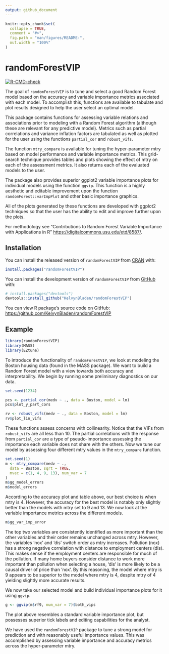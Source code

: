 ```yaml
---
output: github_document
---
```


<!-- README.md is generated from README.Rmd. Please edit that file -->

```r
knitr::opts_chunk$set(
  collapse = TRUE,
  comment = "#>",
  fig.path = "man/figures/README-",
  out.width = "100%"
)
```

# randomForestVIP

<!-- badges: start -->
[![R-CMD-check](https://github.com/KelvynBladen/randomForestVIP/actions/workflows/R-CMD-check.yaml/badge.svg)](https://github.com/KelvynBladen/randomForestVIP/actions/workflows/R-CMD-check.yaml)

<!-- badges: end -->

The goal of `randomForestVIP` is to tune and select a good Random Forest model based on 
the accuracy and variable importance metrics associated with each model. To 
accomplish this, functions are available to tabulate and plot results designed 
to help the user select an optimal model. 

This package contains functions for assessing variable relations and 
associations prior to modeling with a Random Forest algorithm (although these 
are relevant for any predictive model). Metrics such as partial correlations 
and variance inflation factors are tabulated as well as plotted for the user 
using the functions `partial_cor` and `robust_vifs`. 

The function `mtry_compare` is available for tuning the hyper-parameter mtry 
based on model performance and variable importance metrics. This grid-search 
technique provides tables and plots showing the effect of mtry on each of the 
assessment metrics. It also returns each of the evaluated models to the user.

The package also provides superior ggplot2 variable importance plots for 
individual models using the function `ggvip`. This function is a highly 
aesthetic and editable improvement upon the function `randomForest::varImpPlot`
and other basic importance graphics.

All of the plots generated by these functions are developed with ggplot2 
techniques so that the user has the ability to edit and improve further upon 
the plots.

For methodology see "Contributions to Random Forest Variable Importance with 
Applications in R" <https://digitalcommons.usu.edu/etd/8587/>.

## Installation

You can install the released version of `randomForestVIP` from [CRAN](https://CRAN.R-project.org) with:

``` r
install.packages("randomForestVIP")
```

You can install the development version of `randomForestVIP` from [GitHub](https://github.com/) with:

``` r
# install.packages("devtools")
devtools::install_github("KelvynBladen/randomForestVIP")
```

You can view R package's source code on GitHub: <https://github.com/KelvynBladen/randomForestVIP>

## Example

```r
library(randomForestVIP)
library(MASS)
library(EZtune)
```

To introduce the functionality of `randomForestVIP`, we look at modeling the Boston 
housing data (found in the MASS package). We want to 
build a Random Forest model with a view towards both accuracy and 
interpretability. We begin by running some preliminary diagnostics on our data.

```r
set.seed(1234)

pcs <- partial_cor(medv ~ ., data = Boston, model = lm)
pcs$plot_y_part_cors

rv <- robust_vifs(medv ~ ., data = Boston, model = lm)
rv$plot_lin_vifs
```



These functions assess concerns with collinearity. Notice that the VIFs from 
`robust_vifs` are all less than 10. The partial correlations with the response 
from `partial_cor` are a type of pseudo-importance assessing the importance 
each variable does not share with the others. Now we tune our model by 
assessing four different mtry values in the `mtry_compare` function.

```r
set.seed(1)
m <- mtry_compare(medv ~ .,
  data = Boston, sqrt = TRUE,
  mvec = c(1, 4, 9, 13), num_var = 7
)
m$gg_model_errors
m$model_errors
```

According to the accuracy plot and table above, our best choice is when mtry is 
4. However, the accuracy for the best model is notably only slightly better than 
the models with mtry set to 9 and 13. We now look at the variable importance 
metrics across the different models.

```r
m$gg_var_imp_error
```

The top two variables are consistently identified as more important than the 
other variables and their order remains unchanged across mtry. However, the 
variables 'nox' and 'dis' switch order as mtry increases. Pollution (nox) has a 
strong negative correlation with distance to employment centers (dis). This 
makes sense if the employment centers are responsible for much of the pollution.
If many home buyers consider distance to 
work more important than pollution when selecting a house, 'dis' is more likely
to be a causal driver of price than 'nox'. By this reasoning, the model where 
mtry is 9 appears to be superior to the model where mtry is 4, despite mtry of 4 
yielding slightly more accurate results.

We now take our selected model and build individual importance plots for it 
using `ggvip`.

```r
g <- ggvip(m$rf9, num_var = 7)$both_vips
```

The plot above resembles a standard variable importance plot, but possesses 
superior tick labels and editing capabilities for the analyst. 

We have used the `randomForestVIP` package to tune a strong model for prediction and with 
reasonably useful importance values. This was accomplished by assessing 
variable importance and accuracy metrics across the hyper-parameter mtry.
